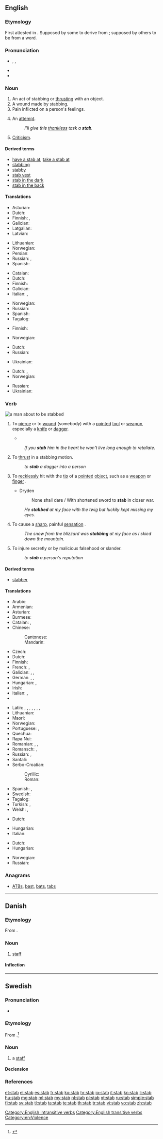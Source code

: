 {{also|Stab|STAB|stáb}}
==English==
{{wikipedia}}

===Etymology===
First attested in {{etyl|enm|en}}. Supposed by some to derive from {{etyl|gd|en}} {{term|stob||to prick, to prod, to push, to thrust|lang=gd}}; supposed by others to be from a {{etyl|sco|en}} word.

===Pronunciation===
* {{enPR|stăb}}, {{IPA|/stæb/}}, {{X-SAMPA|/st{b/}}
* {{audio|en-us-stab.ogg|Audio (US)}}
* {{rhymes|æb}}

===Noun===
{{en-noun}}

# An act of stabbing or [[thrust|thrusting]] with an object.
# A wound made by stabbing.
# Pain inflicted on a person's feelings.
# {{context|informal|lang=en}} An [[attempt]].
#: ''I'll give this [[thankless]] task a '''stab'''.''
# [[criticism|Criticism]].

====Derived terms====
* [[have a stab at]], [[take a stab at]]
* [[stabbing]]<!--adjective, noun-->
* [[stabby]]
* [[stab vest]]
* [[stab in the dark]]
* [[stab in the back]]

====Translations====
{{trans-top|act of stabbing}}
* Asturian: {{t-|ast|puñalada|f}}
* Dutch: {{t+|nl|steek}}
* Finnish: {{t+|fi|pisto}}, {{t-|fi|pistäminen}}
* Galician: {{t-|gl|puñalada|f}}
* Latgalian: {{tø|ltg|dūrt}}
* Latvian: {{t+|lv|durt}}
{{trans-mid}}
* Lithuanian: {{t-|lt|durti}}
* Norwegian: {{t-|no|stikk|n}}
* Persian: {{t-|fa|خنجر زدن}}
* Russian: {{t+|ru|удар|m}}, {{t+|ru|укол|m}}
* Spanish: {{t-|es|puñalada|f}}
{{trans-bottom}}

{{trans-top|wound made by stabbing}}
* Catalan: {{t-|ca|punyalada|f}}
* Dutch: {{t-|nl|steekwond}}
* Finnish: {{t-|fi|pistohaava}}
* Galician: {{t-|gl|puñalada|f}}
* Italian: {{t+|it|coltellata|f}}, {{t-|it|pugnalata|f}}
{{trans-mid}}
* Norwegian: {{t-|no|stikk|n}}
* Russian: {{t-|ru|колотая рана|f}}
* Spanish: {{t-|es|puñalada|f}}
* Tagalog: {{t-|tl|saksak}}
{{trans-bottom}}

{{trans-top|pain inflicted on a person's feelings}}
* Finnish: {{t+|fi|pisto}}
{{trans-mid}}
* Norwegian: {{t-|no|stikk|n}}
{{trans-bottom}}

{{trans-top|attempt}}
* Dutch: {{t+|nl|poging}}
* Russian: {{t+|ru|попытка|f}}
{{trans-mid}}
* Ukrainian: {{t-|uk|спроба|f}}
{{trans-bottom}}

{{trans-top|criticism}}
* Dutch: {{t+|nl|kritiek}},{{t+|nl|aanval}}
* Norwegian: {{t-|no|stikk|n}}
{{trans-mid}}
* Russian: {{t+|ru|критика|f}}
* Ukrainian: {{t-|uk|критика|f}}
{{trans-bottom}}

===Verb===
[[File:Comic History of Rome p 308 The End of Julius Caesar.jpg|thumb|a man about to be stabbed]]
{{en-verb|stab|b|ed}}

# {{context|transitive|lang=en}} To [[pierce]] or to [[wound]] (somebody) with a [[pointed]] [[tool]] or [[weapon]], especially a [[knife]] or [[dagger]].
#*{{quote-book|year=1905|author=[[w:Emma Orczy|Baroness Emmuska Orczy]]
|title=[[w:The Case of Miss Elliott|The Tremarn Case]]
|chapter=1|url=http://openlibrary.org/works/OL8479084W
|passage=“There the cause of death was soon ascertained ; the victim of this daring outrage had been '''stabbed''' to death from ear to ear with a long, sharp instrument, in shape like an antique stiletto, which […] was subsequently found under the cushions of the hansom.&nbsp;[…]”}}
#: ''If you '''stab''' him in the heart he won't live long enough to retaliate.''
# {{context|transitive|lang=en}} To [[thrust]] in a stabbing motion.
#: ''to '''stab''' a dagger into a person''
# {{context|intransitive|lang=en}} To [[recklessly]] hit with the [[tip]] of a [[pointed]] [[object]], such as a [[weapon]] or [[finger]] {{non-gloss definition|(often used with [[at]])}}.
#* Dryden
#*: None shall dare / With shortened sword to '''stab''' in closer war.
#: ''He '''stabbed''' at my face with the twig but luckily kept missing my eyes.''
# {{context|intransitive|lang=en}} To cause a [[sharp]], painful [[sensation]] {{non-gloss definition|(often used with [[at]])}}.
#: ''The snow from the blizzard was '''stabbing''' at my face as I skied down the mountain.''
# {{context|transitive|figurative|lang=en}} To injure secretly or by malicious falsehood or slander.
#: ''to '''stab''' a person's reputation''

====Derived terms====
* [[stabber]]

====Translations====
{{trans-top|To pierce or wound with pointed object}}
* Arabic: {{t-|ar|طعن|tr=ṭáʕana}}
* Armenian: {{t-|hy|խոցել|tr=xoc'el}}
* Asturian: {{t-|ast|apuñalar}}
* Burmese: {{t+|my|ထိုး|tr=hto:|sc=Mymr}}
* Catalan: {{t+|ca|apunyalar}}, {{t+|ca|acoltellar}}
* Chinese:
*: Cantonese: {{tø|yue|插|tr=chaap3|sc=Hani}}
*: Mandarin: {{t|cmn|朿|tr=cì}}
* Czech: {{t-|cs|pobodat}}
* Dutch: {{t+|nl|steken}}
* Finnish: {{t+|fi|puukottaa}}
* French: {{t+|fr|poignarder}}, {{t-|fr|frapper d'un coup de couteau}}
* Galician: {{t+|gl|apuñalar}}, {{t+|gl|acoitelar}}, {{t+|gl|anavallar}}
* German: {{t+|de|stechen}}, {{t+|de|erstechen}}, {{t-|de|niederstechen}}
* Hungarian: {{t+|hu|döf}}, {{t+|hu|szúr}}
* Irish: {{t-|ga|sáigh}}
* Italian: {{t+|it|pugnalare}}, {{t+|it|accoltellare}}
* {{trreq|ja}}
{{trans-mid}}
* Latin: {{t-|la|confodio}}, {{t-|la|fodio}}, {{t-|la|perfodio}}, {{t-|la|transfodio}}, {{t-|la|traicio}}, {{t-|la|perfigo}}, {{t-|la|perforo}}, {{t-|la|pungo}}
* Lithuanian: {{t-|lt|badyti}}
* Maori: {{t|mi|oka}}
* Norwegian: {{t+|no|stikke}}
* Portuguese: {{t+|pt|apunhalar}}, {{t-|pt|esfaquear}}
* Quechua: {{t-|qu|t'urpuy}}
* Rapa Nui: {{tø|rap|oka}}
* Romanian: {{t-|ro|înjunghia}}, {{t+|ro|străpunge}}, {{t-|ro|a da o lovitură de cuțit}}
* Romansch: {{t-|rm|stilettar}}, {{t-|rm|cuntellar}}
* Russian: {{t+|ru|закалывать|tr=zakályvat’}}, {{t+|ru|прокалывать}}
* Santali: {{tø|sat|ᱨᱳᱜ|tr=rok'|sc=Olck}}
* Serbo-Croatian:
*: Cyrillic: {{t-|sh|бости}}
*: Roman: {{t-|sh|bosti}}
* Spanish: {{t+|es|apuñalar}}, {{t-|es|acuchillar}}
* Swedish: {{t+|sv|sticka}}
* Tagalog: {{t-|tl|saksak}}
* Turkish: {{t+|tr|bıçaklamak}}, {{t+|tr|şişlemek}}
* Welsh: {{t+|cy|gwanu}}, {{t+|cy|trywanu}}
{{trans-bottom}}

{{trans-top|To recklessly hit with the tip of a pointed object}}
* Dutch: {{t+|nl|steken}}
{{trans-mid}}
* Hungarian: {{t-|hu|bök}}
* Italian: {{t|it|sfregiare}}
{{trans-bottom}}

{{trans-top|To cause a sharp painful sensation}}
* Dutch: {{t+|nl|steken}}
* Hungarian: {{t-|hu|nyilallik}}
{{trans-mid}}
* Norwegian: {{t+|no|stikke}}
* Russian: {{t+|ru|ранить}}
{{trans-bottom}}

===Anagrams===
* [[ATBs#English|ATBs]], [[bast#English|bast]], [[bats#English|bats]], [[tabs#English|tabs]]

[[Category:English intransitive verbs]]
[[Category:English transitive verbs]]
[[Category:en:Violence]]

----

==Danish==

===Etymology===
From {{etyl|de|da}} {{term|Stab|lang=de}}.

===Noun===
{{da-noun|en|e}}

# [[staff]]

====Inflection====
{{da-noun-infl|en|e}}

----

==Swedish==
{{wikipedia|lang=sv}}

===Pronunciation===
* {{audio|Sv-en stab.ogg|audio}}

===Etymology===
From {{etyl|de|sv}} {{term|Stab|lang=de}}.<ref>{{R:runeberg.org|svetym|0943.html stab}}</ref>

===Noun===
{{sv-noun|c}}

# a [[staff]]

====Declension====
{{sv-noun-reg-er}}

===References===
<references/>

[[et:stab]]
[[el:stab]]
[[es:stab]]
[[fr:stab]]
[[ko:stab]]
[[hr:stab]]
[[io:stab]]
[[it:stab]]
[[kn:stab]]
[[li:stab]]
[[hu:stab]]
[[mg:stab]]
[[ml:stab]]
[[my:stab]]
[[nl:stab]]
[[pl:stab]]
[[pt:stab]]
[[ru:stab]]
[[simple:stab]]
[[fi:stab]]
[[sv:stab]]
[[tl:stab]]
[[ta:stab]]
[[te:stab]]
[[th:stab]]
[[tr:stab]]
[[vi:stab]]
[[vo:stab]]
[[zh:stab]]